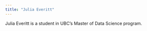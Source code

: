 ```yaml
---
title: "Julia Everitt"
---
```


Julia Everitt is a student in UBC's Master of Data Science program. 
